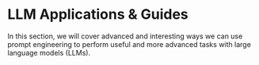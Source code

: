 # LLM Applications & Guides


In this section, we will cover advanced and interesting ways we can use prompt engineering to perform useful and more advanced tasks with large language models (LLMs).

<ContentFileNames section="applications" lang="en"/>